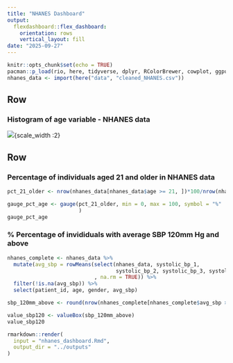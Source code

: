 ```yaml
---
title: "NHANES Dashboard"
output:
  flexdashboard::flex_dashboard:
    orientation: rows
    vertical_layout: fill
date: "2025-09-27"
---
```


```r
knitr::opts_chunk$set(echo = TRUE)
pacman::p_load(rio, here, tidyverse, dplyr, RColorBrewer, cowplot, ggpubr, gghighlight, grid, scales, skimr, DT, flexdashboard, shiny)
nhanes_data <- import(here("data", "cleaned_NHANES.csv"))

``` 

Row {data-height=650}
---------------------------------------
### Histogram of age variable - NHANES data
![](../plots/histogram_age.png){scale_width :2}


Row {data-height=350, data-width=500}
---------------------------------------
### Percentage of individuals aged 21 and older in NHANES data
```r

pct_21_older <- nrow(nhanes_data[nhanes_data$age >= 21, ])*100/nrow(nhanes_data)

gauge_pct_age <- gauge(pct_21_older, min = 0, max = 100, symbol = "%"
                       )
gauge_pct_age
``` 



### % Percentage of invididuals with average SBP 120mm Hg and above
```r
nhanes_complete <- nhanes_data %>%
  mutate(avg_sbp = rowMeans(select(nhanes_data, systolic_bp_1, 
                                   systolic_bp_2, systolic_bp_3, systolic_bp_4)
                            , na.rm = TRUE)) %>%
  filter(!is.na(avg_sbp)) %>%
  select(patient_id, age, gender, avg_sbp)

sbp_120mm_above <- round(nrow(nhanes_complete[nhanes_complete$avg_sbp >= 120, ])*100/nrow(nhanes_complete), 2)

value_sbp120 <- valueBox(sbp_120mm_above)
value_sbp120
``` 

```r

rmarkdown::render(
  input = "nhanes_dashboard.Rmd",
  output_dir = "../outputs"
)
``` 